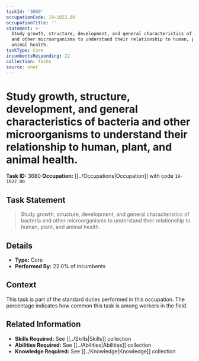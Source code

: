 ```yaml
---
taskId: '3680'
occupationCode: 19-1022.00
occupationTitle: ''
statement: >-
  Study growth, structure, development, and general characteristics of bacteria
  and other microorganisms to understand their relationship to human, plant, and
  animal health.
taskType: Core
incumbentsResponding: 22
collection: Tasks
source: onet
---
```

# Study growth, structure, development, and general characteristics of bacteria and other microorganisms to understand their relationship to human, plant, and animal health.

**Task ID:** 3680
**Occupation:** [[../Occupations|Occupation]] with code `19-1022.00`

## Task Statement

> Study growth, structure, development, and general characteristics of bacteria and other microorganisms to understand their relationship to human, plant, and animal health.

## Details

- **Type:** Core
- **Performed By:** 22.0% of incumbents

## Context

This task is part of the standard duties performed in this occupation. The percentage indicates how common this task is among workers in the field.

## Related Information

- **Skills Required:** See [[../Skills|Skills]] collection
- **Abilities Required:** See [[../Abilities|Abilities]] collection
- **Knowledge Required:** See [[../Knowledge|Knowledge]] collection
